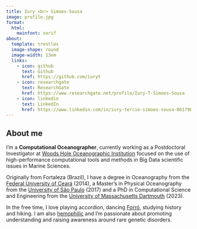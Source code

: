 ---
title: Iury <br> Simoes-Sousa
image: profile.jpg
format:
  html:
    mainfont: serif
about:
  template: trestles
  image-shape: round
  image-width: 13em
  links:
    - icon: github
      text: Github
      href: https://github.com/iuryt
    - icon: researchgate
      text: ResearchGate
      href: https://www.researchgate.net/profile/Iury-T-Simoes-Sousa
    - icon: linkedin
      text: LinkedIn
      href: https://www.linkedin.com/in/iury-tercio-simoes-sousa-06179615a/
---



## About me

I'm a **Computational Oceanographer**, currently working as a Postdoctoral Investigator at [Woods Hole Oceanographic Institution](https://https://www.whoi.edu/) focused on the use of high-performance computational tools and methods in Big Data scientific issues in Marine Sciences.

Originally from Fortaleza (Brazil), I have a degree in Oceanography from the [Federal University of Ceará](https://https://www.ufc.br/) (2014), a Master's in Physical Oceanography from the [University of São Paulo](https://www5.usp.br) (2017) and a PhD in Computational Science and Engineering from the [University of Massachusetts Dartmouth](https://www.umassd.edu/) (2023). 

In the free time, I love playing accordion, dancing [Forró](https://en.wikipedia.org/wiki/Forr%C3%B3), studying history and hiking.
I am also [hemophilic](https://en.wikipedia.org/wiki/Haemophilia) and I'm passionate about promoting understanding and raising awareness around rare genetic disorders. 